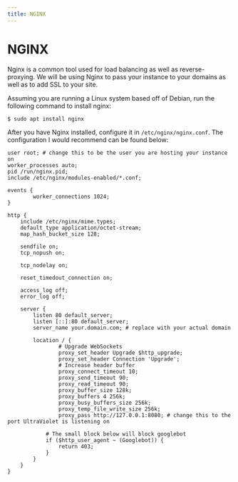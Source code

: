 ```yaml
---
title: NGINX
---
```


# NGINX

Nginx is a common tool used for load balancing as well as reverse-proxying. We will be using Nginx to pass your instance to your domains as well as to add SSL to your site.

Assuming you are running a Linux system based off of Debian, run the following command to install nginx:

```sh
$ sudo apt install nginx
```

After you have Nginx installed, configure it in `/etc/nginx/nginx.conf`. The configuration I would recommend can be found below:

```nginx
user root; # change this to be the user you are hosting your instance on
worker_processes auto;
pid /run/nginx.pid;
include /etc/nginx/modules-enabled/*.conf;

events {
        worker_connections 1024;
}

http {
    include /etc/nginx/mime.types;
    default_type application/octet-stream;
    map_hash_bucket_size 128;

    sendfile on;
    tcp_nopush on;

    tcp_nodelay on;

    reset_timedout_connection on;

    access_log off;
    error_log off;

    server {
        listen 80 default_server;
        listen [::]:80 default_server;
        server_name your.domain.com; # replace with your actual domain

        location / {
                # Upgrade WebSockets
                proxy_set_header Upgrade $http_upgrade;
                proxy_set_header Connection 'Upgrade';
                # Increase header buffer
                proxy_connect_timeout 10;
                proxy_send_timeout 90;
                proxy_read_timeout 90;
                proxy_buffer_size 128k;
                proxy_buffers 4 256k;
                proxy_busy_buffers_size 256k;
                proxy_temp_file_write_size 256k;
                proxy_pass http://127.0.0.1:8080; # change this to the port UltraViolet is listening on

            # The small block below will block googlebot
            if ($http_user_agent ~ (Googlebot)) {
                return 403;
            }
        }
    }
}
```
